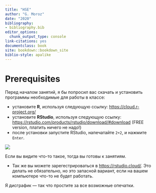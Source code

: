 ```yaml
--- 
title: "HSE"
author: "G. Moroz"
date: "2020"
bibliography:
- bibliography.bib
editor_options:
  chunk_output_type: console
link-citations: yes
documentclass: book
site: bookdown::bookdown_site
biblio-style: apalike
---
```


# Prerequisites

Перед началом занятий, я бы попросил вас скачать и установить программы необходимые для работы в классе:

* установите **R**, используя следующую ссылку: <https://cloud.r-project.org/>
* установите **RStudio**, используя следующую ссылку: <https://rstudio.com/products/rstudio/download/#download> (FREE version, платить ничего не надо!)
* после установки запустите RStudio, напечатайте `2+2`, и нажмите `Enter`.

![](images/00.rstudio-view.png)

Если вы видите что-то такое, тогда вы готовы к занятиям.

* Так же вы можете зарегестрироваться в <https://rstudio.cloud/>. Это делать не обязательно, но это запасной вариант, если на вашем компьютере что-то не будет работать.

Я дисграфик --- так что простите за все возможные опечатки.